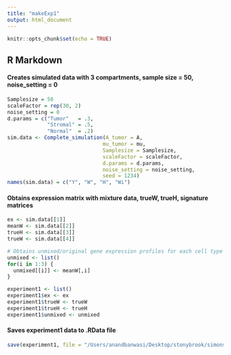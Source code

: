 ```yaml
---
title: "makeExp1"
output: html_document
---
```


```r
knitr::opts_chunk$set(echo = TRUE)
```

## R Markdown

#### Creates simulated data with 3 compartments, sample size = 50, noise_setting = 0
```r
Samplesize = 50
scaleFactor = rep(30, 2)
noise_setting = 0
d.params = c("Tumor"   = .3,
             "Stromal" = .5,
             "Normal"  = .2)
sim.data <- Complete_simulation(A_tumor = A,
                               mu_tumor = mu, 
                               Samplesize = Samplesize,
                               scaleFactor = scaleFactor,
                               d.params = d.params,
                               noise_setting = noise_setting,
                               seed = 1234)
names(sim.data) = c("Y", "W", "H", "Wi")
```

#### Obtains expression matrix with mixture data, trueW, trueH, signature matrices 
```r
ex <- sim.data[[1]]
meanW <- sim.data[[2]]
trueH <- sim.data[[3]]
trueW <- sim.data[[4]]

# Obtains unmixed/original gene expression profiles for each cell type
unmixed <- list()
for(i in 1:3) {
  unmixed[[i]] <- meanW[,i]
}

experiment1 <- list()
experiment1$ex <- ex
experiment1$trueW <- trueW
experiment1$trueH <- trueH
experiment1$unmixed <- unmixed 
```

#### Saves experiment1 data to .RData file
```r
save(experiment1, file = "/Users/anandbanwasi/Desktop/stonybrook/simons/moffitt/src/pdac/data/exp1.RData")
```